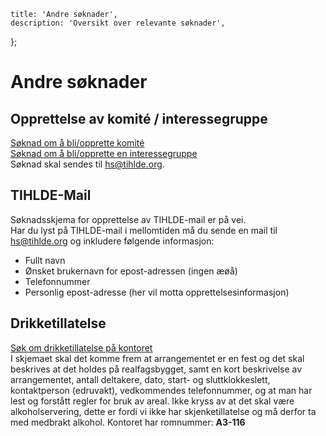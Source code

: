     title: 'Andre søknader',
    description: 'Oversikt over relevante søknader',
};

# Andre søknader

## Opprettelse av komité / interessegruppe
[Søknad om å bli/opprette komité](https://drive.google.com/file/d/1uPXHI7yBBKEK9QVUQhotPzvZkn9PB6Uc/view?usp=sharing)\
[Søknad om å bli/opprette en interessegruppe](https://drive.google.com/file/d/1Y4VDE8yUiIwpg5Vow6SBuO6QxnrDzagl/view?usp=sharing)\
Søknad skal sendes til [hs@tihlde.org](mailto:hs@tihlde.org).

## TIHLDE-Mail
Søknadsskjema for opprettelse av TIHLDE-mail er på vei.\
Har du lyst på TIHLDE-mail i mellomtiden må du sende en mail til hs@tihlde.org og inkludere følgende informasjon:
- Fullt navn
- Ønsket brukernavn for epost-adressen (ingen æøå)
- Telefonnummer
- Personlig epost-adresse (her vil motta opprettelsesinformasjon)

## Drikketillatelse
[Søk om drikketillatelse på kontoret](https://hjelp.ntnu.no/tas/public/login/saml)\
I skjemaet skal det komme frem at arrangementet er en fest og det skal beskrives at det holdes på realfagsbygget, samt en kort beskrivelse av arrangementet, antall deltakere, dato, start- og sluttklokkeslett, kontaktperson (edruvakt), vedkommendes telefonnummer, og at man har lest og forstått regler for bruk av areal. Ikke kryss av at det skal være alkoholservering, dette er fordi vi ikke har skjenketillatelse og må derfor ta med medbrakt alkohol. Kontoret har romnummer: **A3-116**